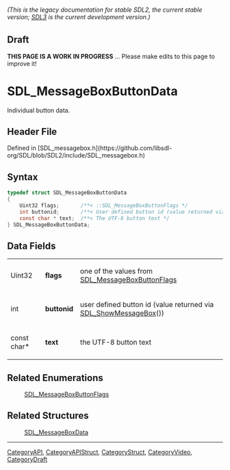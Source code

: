 ====== (This is the legacy documentation for stable SDL2, the current stable version; [https://wiki.libsdl.org/SDL3/ SDL3] is the current development version.) ======

== Draft ==

'''THIS PAGE IS A WORK IN PROGRESS''' ... Please make edits to this page to improve it!


<!-- #*^*^*^*^*See https://wiki.libsdl.org/SGStructures for details on editing this page*^*^*^*^* -->
= SDL_MessageBoxButtonData =

Individual button data.

== Header File ==

Defined in [SDL_messagebox.h](https://github.com/libsdl-org/SDL/blob/SDL2/include/SDL_messagebox.h)

== Syntax ==

<syntaxhighlight lang='c'>
typedef struct SDL_MessageBoxButtonData
{
    Uint32 flags;       /**< ::SDL_MessageBoxButtonFlags */
    int buttonid;       /**< User defined button id (value returned via SDL_ShowMessageBox) */
    const char * text;  /**< The UTF-8 button text */
} SDL_MessageBoxButtonData;</syntaxhighlight>

== Data Fields ==

{|
| Uint32      
|'''flags'''    
| one of the values from [[SDL_MessageBoxButtonFlags]] 
|-
| int         
|'''buttonid''' 
| user defined button id (value returned via [[SDL_ShowMessageBox]]()) 
|-
| const char* 
|'''text'''     
| the UTF-8 button text 
|}

== Related Enumerations ==

:[[SDL_MessageBoxButtonFlags]]

== Related Structures ==

:[[SDL_MessageBoxData]]

----
[[CategoryAPI]], [[CategoryAPIStruct]], [[CategoryStruct]], [[CategoryVideo]], [[CategoryDraft]]


